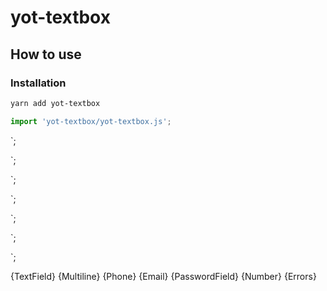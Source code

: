 
<Meta title="yot-textbox" component="yot-textbox"/>

# yot-textbox
## How to use
### Installation

```bash
yarn add yot-textbox
```

```js
import 'yot-textbox/yot-textbox.js';
```

  <yot-textbox label="Text field" field-id="text"></yot-textbox>
`;

  <yot-textbox label="Text field" field-id="multiline" multiline="true"></yot-textbox>
`;

  <yot-textbox label="Phone" field-id="phone" type="tel" label="phone" placeholder="include the area code"></yot-textbox>
`;

  <yot-textbox label="Email" field-id="email" type="email" label="email"></yot-textbox>
`;

  <yot-textbox
    label="Password field"
    type="password"
    field-id="password"
    value="1234">
  </yot-textbox>
`;

  <yot-textbox label="Number" field-id="number" type="number" label="number"></yot-textbox>
`;

  <yot-textbox label="Text field with error" field-id="text-with-error" error="Needs text"></yot-textbox>
`;

<Canvas>
  <Story name="TextField">{TextField}</Story>
  <Story name="Multiline">{Multiline}</Story>
  <Story name="Phone">{Phone}</Story>
  <Story name="Email">{Email}</Story>
  <Story name="PasswordField">{PasswordField}</Story>
  <Story name="Number">{Number}</Story>
  <Story name="Errors">{Errors}</Story>
</Canvas>


